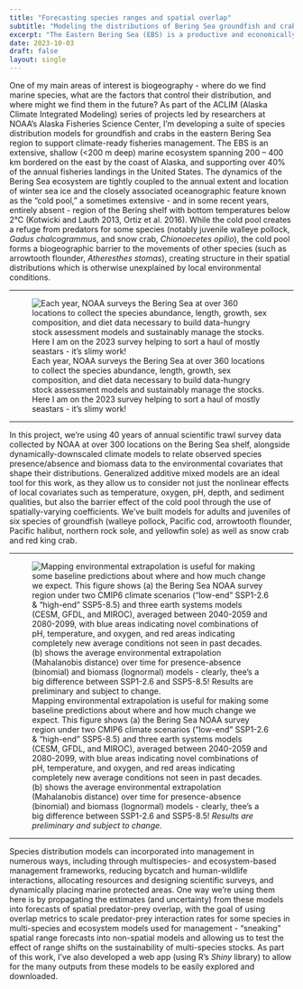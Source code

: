 ```yaml
---
title: "Forecasting species ranges and spatial overlap"
subtitle: "Modeling the distributions of Bering Sea groundfish and crabs for use in multispecies and ecosystem models"
excerpt: "The Eastern Bering Sea (EBS) is a productive and economically important ecosystem - supporting over 40% of the annual landings in the US - but as the dynamics of the EBS are largely dependent on winter sea ice, it is also very susceptible to climate change. I'm working with researchers from NOAA's Alaska Fisheries Science center to build species distribution models to understand how climate change is driving the redistribution of several species of groundfish and crabs. Using these models, we're also working to forecast changes in spatial predator-prey overlap, with the goal of incorporating spatial distribution shifts into non-spatial multispecies and ecosystem models and enabling climate-ready fisheries management."
date: 2023-10-03
draft: false
layout: single
---
```


One of my main areas of interest is biogeography - where do we find marine species, what are the factors that control their distribution, and where might we find them in the future? As part of the ACLIM (Alaska Climate Integrated Modeling) series of projects led by researchers at NOAA's Alaska Fisheries Science Center, I'm developing a suite of species distribution models for groundfish and crabs in the eastern Bering Sea region to support climate-ready fisheries management. The EBS is an extensive, shallow (<200 m deep) marine ecosystem spanning 200 – 400 km bordered on the east by the coast of Alaska, and supporting over 40% of the annual fisheries landings in the United States. The dynamics of the Bering Sea ecosystem are tightly coupled to the annual extent and location of winter sea ice and the closely associated oceanographic feature known as the "cold pool," a sometimes extensive - and in some recent years, entirely absent - region of the Bering shelf with bottom temperatures below 2°C (Kotwicki and Lauth 2013, Ortiz et al. 2016). While the cold pool creates a refuge from predators for some species (notably juvenile walleye pollock, *Gadus chalcogrammus*, and snow crab, *Chionoecetes opilio*), the cold pool forms a biogeographic barrier to the movements of other species (such as arrowtooth flounder, *Atheresthes stomas*), creating structure in their spatial distributions which is otherwise unexplained by local environmental conditions.

-----------

![Each year, NOAA surveys the Bering Sea at over 360 locations to collect the species abundance, length, growth, sex composition, and diet data necessary to build data-hungry stock assessment models and sustainably manage the stocks. Here I am on the 2023 survey helping to sort a haul of mostly seastars - it's slimy work!](bering_survey.jpg)

-----------

In this project, we're using 40 years of annual scientific trawl survey data collected by NOAA at over 300 locations on the Bering Sea shelf, alongside dynamically-downscaled climate models to relate observed species presence/absence and biomass data to the environmental covariates that shape their distributions. Generalized additive mixed models are an ideal tool for this work, as they allow us to consider not just the nonlinear effects of local covariates such as temperature, oxygen, pH, depth, and sediment qualities, but also the barrier effect of the cold pool through the use of spatially-varying coefficients. We've built models for adults and juveniles of six species of groundfish (walleye pollock, Pacific cod, arrowtooth flounder, Pacific halibut, northern rock sole, and yellowfin sole) as well as snow crab and red king crab. 

-----------

![Mapping environmental extrapolation is useful for making some baseline predictions about where and how much change we expect. This figure shows (a) the Bering Sea NOAA survey region under two CMIP6 climate scenarios ("low-end" SSP1-2.6 & "high-end" SSP5-8.5) and three earth systems models (CESM, GFDL, and MIROC), averaged between 2040-2059 and 2080-2099, with blue areas indicating novel combinations of pH, temperature, and oxygen, and red areas indicating completely new average conditions not seen in past decades. (b) shows the average environmental extrapolation (Mahalanobis distance) over time for presence-absence (binomial) and biomass (lognormal) models - clearly, thee's a big difference between SSP1-2.6 and SSP5-8.5! *Results are preliminary and subject to change.*](extrap_joined.png)

-----------

Species distribution models can incorporated into management in numerous ways, including through multispecies- and ecosystem-based management frameworks, reducing bycatch and human-wildlife interactions, allocating resources and designing scientific surveys, and dynamically placing marine protected areas. One way we're using them here is by propagating the estimates (and uncertainty) from these models into forecasts of spatial predator-prey overlap, with the goal of using overlap metrics to scale predator-prey interaction rates for some species in multi-species and ecosystem models used for management - "sneaking" spatial range forecasts into non-spatial models and allowing us to test the effect of range shifts on the sustainability of multi-species stocks. As part of this work, I've also developed a web app (using R's *Shiny* library) to allow for the many outputs from these models to be easily explored and downloaded.